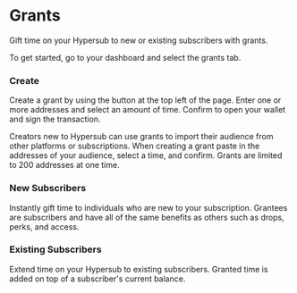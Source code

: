 # Grants

Gift time on your Hypersub to new or existing subscribers with grants.

To get started, go to your dashboard and select the grants tab.

### Create

Create a grant by using the button at the top left of the page. Enter one or more addresses and select an amount of time. Confirm to open your wallet and sign the transaction.

Creators new to Hypersub can use grants to import their audience from other platforms or subscriptions. When creating a grant paste in the addresses of your audience, select a time, and confirm. Grants are limited to 200 addresses at one time.

### New Subscribers

Instantly gift time to individuals who are new to your subscription. Grantees are subscribers and have all of the same benefits as others such as drops, perks, and access.

### Existing Subscribers

Extend time on your Hypersub to existing subscribers. Granted time is added on top of a subscriber's current balance.
